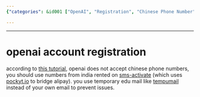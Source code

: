 ```yaml
---
{"categories": &id001 ["OpenAI", "Registration", "Chinese Phone Number", "India", "SMS Activation", "Tempumail", "Temporary Email"], "category": "Online security and privacy", "date": "2023-12-22 23:52:59", "description": "This tutorial provides step-by-step instructions on how to create an OpenAI account using a Chinese phone number and temporary email addresses from Tempumail, making it possible to bypass potential restrictions and issues.", "tags": *id001, "title": "openai account registration"}

---
```


------

# openai account registration

according to [this tutorial](https://www.modb.pro/db/573022), openai does not accept chinese phone numbers, you should use numbers from india rented on [sms-activate](https://sms-activate.org/) (which uses [pockyt.io](https://pockyt.io/) to bridge alipay). you use temporary edu mail like [tempumail](https://tempumail.com/mailbox) instead of your own email to prevent issues.

